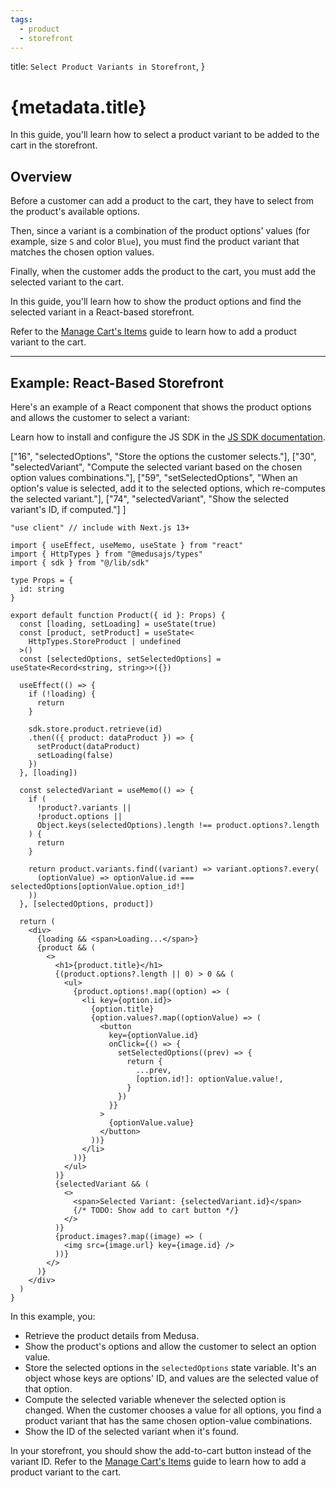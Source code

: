 ```yaml
---
tags:
  - product
  - storefront
---
```



  title: `Select Product Variants in Storefront`,
}

# {metadata.title}

In this guide, you'll learn how to select a product variant to be added to the cart in the storefront.

## Overview

Before a customer can add a product to the cart, they have to select from the product's available options.

Then, since a variant is a combination of the product options' values (for example, size `S` and color `Blue`), you must find the product variant that matches the chosen option values.

Finally, when the customer adds the product to the cart, you must add the selected variant to the cart.

In this guide, you'll learn how to show the product options and find the selected variant in a React-based storefront.

<Note>

Refer to the [Manage Cart's Items](../../cart/manage-items/page.mdx) guide to learn how to add a product variant to the cart.

</Note>

---

## Example: React-Based Storefront

Here's an example of a React component that shows the product options and allows the customer to select a variant:

<Note title="Tip">

Learn how to install and configure the JS SDK in the [JS SDK documentation](../../../js-sdk/page.mdx).

</Note>

  ["16", "selectedOptions", "Store the options the customer selects."],
  ["30", "selectedVariant", "Compute the selected variant based on the chosen option values combinations."],
  ["59", "setSelectedOptions", "When an option's value is selected, add it to the selected options, which re-computes the selected variant."],
  ["74", "selectedVariant", "Show the selected variant's ID, if computed."]
]

```tsx highlights={highlights}
"use client" // include with Next.js 13+

import { useEffect, useMemo, useState } from "react"
import { HttpTypes } from "@medusajs/types"
import { sdk } from "@/lib/sdk"

type Props = {
  id: string
}

export default function Product({ id }: Props) {
  const [loading, setLoading] = useState(true)
  const [product, setProduct] = useState<
    HttpTypes.StoreProduct | undefined
  >()
  const [selectedOptions, setSelectedOptions] = useState<Record<string, string>>({})

  useEffect(() => {
    if (!loading) {
      return 
    }

    sdk.store.product.retrieve(id)
    .then(({ product: dataProduct }) => {
      setProduct(dataProduct)
      setLoading(false)
    })
  }, [loading])

  const selectedVariant = useMemo(() => {
    if (
      !product?.variants ||
      !product.options || 
      Object.keys(selectedOptions).length !== product.options?.length
    ) {
      return
    }

    return product.variants.find((variant) => variant.options?.every(
      (optionValue) => optionValue.id === selectedOptions[optionValue.option_id!]
    ))
  }, [selectedOptions, product])

  return (
    <div>
      {loading && <span>Loading...</span>}
      {product && (
        <>
          <h1>{product.title}</h1>
          {(product.options?.length || 0) > 0 && (
            <ul>
              {product.options!.map((option) => (
                <li key={option.id}>
                  {option.title}
                  {option.values?.map((optionValue) => (
                    <button 
                      key={optionValue.id}
                      onClick={() => {
                        setSelectedOptions((prev) => {
                          return {
                            ...prev,
                            [option.id!]: optionValue.value!,
                          }
                        })
                      }}
                    >
                      {optionValue.value}
                    </button>
                  ))}
                </li>
              ))}
            </ul>
          )}
          {selectedVariant && (
            <>
              <span>Selected Variant: {selectedVariant.id}</span>
              {/* TODO: Show add to cart button */}
            </>
          )}
          {product.images?.map((image) => (
            <img src={image.url} key={image.id} />
          ))}
        </>
      )}
    </div>
  )
}
```

In this example, you:

- Retrieve the product details from Medusa.
- Show the product's options and allow the customer to select an option value.
- Store the selected options in the `selectedOptions` state variable. It's an object whose keys are options' ID, and values are the selected value of that option.
- Compute the selected variable whenever the selected option is changed. When the customer chooses a value for all options, you find a product variant that has the same chosen option-value combinations.
- Show the ID of the selected variant when it's found.

In your storefront, you should show the add-to-cart button instead of the variant ID. Refer to the [Manage Cart's Items](../../cart/manage-items/page.mdx) guide to learn how to add a product variant to the cart.

